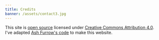 ```yaml
---
title: Credits
banner: /assets/contact3.jpg
---
```


This site is [open source](http://github.com/ashfurrow/blog) licensed under [Creative Commons Attribution 4.0](http://creativecommons.org/licenses/by/4.0/).
I've adapted [Ash Furrow's code](http://github.com/ashfurrow/blog) to make this website.